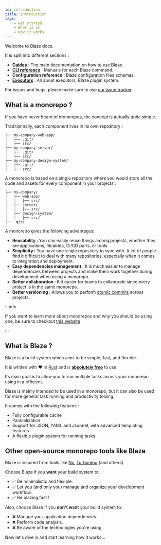 ```yaml
---
id: introduction
title: Introduction
tags:
    - Get started
    - What is it
    - How it works
---
```


Welcome to Blaze docs.

It is split into different sections :

- [**Guides**](./guides/get-started.mdx) : The main documentation on how to use Blaze.
- [**CLI reference**](./cli/blaze.mdx) : Manuals for each Blaze command.
- **Configuration reference** : Blaze configuration files schemas.
- [**Executors**](./executors/executors.mdx) : All about executors, Blaze plugin system.

For issues and bugs, please make sure to use [our issue tracker](https://github.com/rnza0u/blaze/issues).

## What is a monorepo ?

If you have never heard of monorepos, the concept is actually quite simple.

Traditionnally, each *component* lives in its own repository :

```
├── my-company-web-app/
|   ├── .git/
|   ├── src/
├── my-company-server/
|   ├── .git/
|   ├── src/
├── my-company-design-system/
|   ├── .git/
|   ├── src/
```

A monorepo is based on a single repository where you would store all the code and assets for every component in your projects :

```
├── my-company/
|   ├── web-app/
|   |   ├── src/
|   ├── server/
|   |   ├── src/
|   ├── design-system/
|   |   ├── src/
├── .git/
```

A monorepo gives the following advantages:

- **Reusability :** You can easily reuse things among projects, whether they are applications, librairies, CI/CD parts, or tools.
- **Simplicity :** You have one single repository to sync with. A lot of people find it difficult to deal with many repositories, especially when it comes to integration and deployment.
- **Easy dependencies management :** It is much easier to manage dependencies between projects and make them work together during development when using a monorepo.
- **Better collaboration :** It it easier for teams to collaborate since every project is in the same monorepo.
- **Better versioning :** Allows you to perform [atomic commits](https://en.wikipedia.org/wiki/Atomic_commit) across projects.

:::info

If you want to learn more about monorepos and why you should be using one, be sure to checkout [this website](https://monorepo.tools/)

:::

## What is Blaze ?

Blaze is a build system which aims to be simple, fast, and flexible.

It is written with ❤️ in [Rust](https://www.rust-lang.org) and is [**absolutely free**](https://github.com/rnza0u/blaze/blob/master/LICENCE) to use.

Its main goal is to allow you to run multiple tasks across your monorepo using in a efficient.

Blaze is mainly intended to be used in a monorepo, but it can also be used for more general task running and productivity tooling.

It comes with the following features :

- Fully configurable cache
- Parallelization
- Support for JSON, YAML and Jsonnet, with advanced templating features
- A flexible plugin system for running tasks

## Other open-source monorepo tools like Blaze

Blaze is inspired from tools like [Nx](https://nx.dev/), [Turborepo](https://turborepo.org) (and others).

Choose Blaze if you **want** your build system to:

- ✅ Be minimalistic and flexible.
- ✅ Let you (and only you) manage and organize your development workflow.
- ✅ Be blazing fast !

Also, choose Blaze if you **don't want** your build system to: 

- ❌ Manage your application dependencies.
- ❌ Perform code analysis.
- ❌ Be aware of the technologies you're using.

Now let's dive in and start learning how it works...